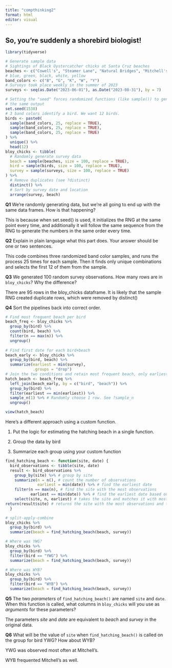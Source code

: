 ```yaml
---
title: "compthinking2"
format: html
editor: visual
---
```


## So, you're suddenly a shorebird biologist!

```r
library(tidyverse)

# Generate sample data
# Sightings of Black Oystercatcher chicks at Santa Cruz beaches
beaches <- c("Cowell's", "Steamer Lane", "Natural Bridges", "Mitchell's", "Main")
# blue, green, black, white, yellow
band_colors <- c("B", "G", "K", "W", "Y") 
# Surveys took place weekly in the summer of 2023
surveys <- seq(as.Date("2023-06-01"), as.Date("2023-08-31"), by = 7)

# Setting the "seed" forces randomized functions (like sample()) to generate
# the same output
set.seed(1538)
# 3 band colors identify a bird. We want 12 birds.
birds <- paste0(
  sample(band_colors, 25, replace = TRUE),
  sample(band_colors, 25, replace = TRUE),
  sample(band_colors, 25, replace = TRUE)
) %>% 
  unique() %>%
  head(12)
bloy_chicks <- tibble(
  # Randomly generate survey data
  beach = sample(beaches, size = 100, replace = TRUE),
  bird = sample(birds, size = 100, replace = TRUE),
  survey = sample(surveys, size = 100, replace = TRUE)
) %>% 
  # Remove duplicates (see ?distinct)
  distinct() %>% 
  # Sort by survey date and location
  arrange(survey, beach)
```

**Q1** We're randomly generating data, but we're all going to end up with the same data frames. How is that happening?

This is because when set.seed() is used, it initializes the RNG at the same point every time, and additionally it will follow the same sequence from the RNG to generate the numbers in the same order every time.

**Q2** Explain in plain language what this part does. Your answer should be one or two sentences.

This code combines three randomized band color samples, and runs the process 25 times for each sample. Then it finds only unique combinations and selects the first 12 of them from the sample.

**Q3** We generated 100 random survey observations. How many rows are in `bloy_chicks`? Why the difference?

There are 95 rows in the bloy_chicks dataframe. It is likely that the sample RNG created duplicate rows, which were removed by distinct()

**Q4** Sort the pipelines back into correct order.

```r
# Find most frequent beach per bird
beach_freq <- bloy_chicks %>% 
  group_by(bird) %>% 
  count(bird, beach) %>% 
  filter(n == max(n)) %>% 
  ungroup()
  
# Find first date for each bird+beach
beach_early <- bloy_chicks %>% 
  group_by(bird, beach) %>% 
  summarize(earliest = min(survey),
            .groups = "drop")
# Join the two conditions and retain most frequent beach, only earliest
hatch_beach <- beach_freq %>% 
  left_join(beach_early, by = c("bird", "beach")) %>% 
  group_by(bird) %>% 
  filter(earliest == min(earliest)) %>% 
  sample_n(1) %>% # Randomly choose 1 row. See ?sample_n
  ungroup()

view(hatch_beach)
```

Here's a different approach using a custom function.

1.  Put the logic for estimating the hatching beach in a single function.

2.  Group the data by bird

3.  Summarize each group using your custom function

```r

find_hatching_beach <- function(site, date) { 
  bird_observations <- tibble(site, date) 
  result <- bird_observations %>% 
    group_by(site) %>% # group by site
    summarize(n = n(), # count the number of observations
              earliest = min(date)) %>% # find the earliest date
    filter(n == max(n), # find the site with the most observations
           earliest == min(date)) %>% # find the earliest date based on most observations
    select(site, n, earliest) # takes the site and matches it with most observations and earliest date
return(result$site) # returns the site with the most observations and the earliest date
  }

# split-apply-combine
bloy_chicks %>% 
  group_by(bird) %>% 
  summarize(beach = find_hatching_beach(beach, survey))

# Where was YWG?
bloy_chicks %>% 
  group_by(bird) %>% 
  filter(bird == "YWG") %>% 
  summarize(beach = find_hatching_beach(beach, survey))

# Where was WYB?
bloy_chicks %>% 
  group_by(bird) %>% 
  filter(bird == "WYB") %>% 
  summarize(beach = find_hatching_beach(beach, survey))


```

**Q5** The two *parameters* of `find_hatching_beach()` are named `site` and `date`. When this function is called, what columns in `bloy_chicks` will you use as *arguments* for these parameters?

The parameters *site* and *date* are equivalent to *beach* and *survey* in the original data.

**Q6** What will be the value of `site` when `find_hatching_beach()` is called on the group for bird YWG? How about WYB?

YWG was observed most often at Mitchell's.

WYB frequented Mitchell's as well.
